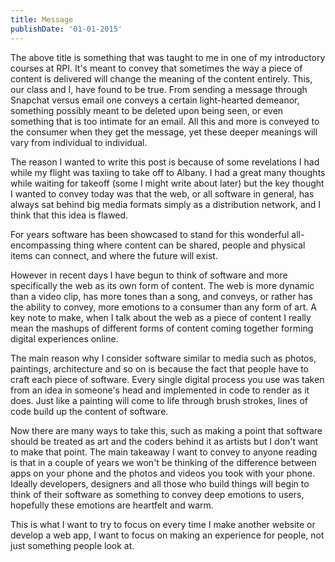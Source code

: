```yaml
---
title: Message
publishDate: '01-01-2015'
---
```


The above title is something that was taught to me in one of my introductory courses at RPI. It's meant to convey that sometimes the way a piece of content is delivered will change the meaning of the content entirely. This, our class and I, have found to be true. From sending a message through Snapchat versus email one conveys a certain light-hearted demeanor, something possibly meant to be deleted upon being seen, or even something that is too intimate for an email. All this and more is conveyed to the consumer when they get the message, yet these deeper meanings will vary from individual to individual.

The reason I wanted to write this post is because of some revelations I had while my flight was taxiing to take off to Albany. I had a great many thoughts while waiting for takeoff (some I might write about later) but the key thought I wanted to convey today was that the web, or all software in general, has always sat behind big media formats simply as a distribution network, and I think that this idea is flawed.

For years software has been showcased to stand for this wonderful all-encompassing thing where content can be shared, people and physical items can connect, and where the future will exist.

However in recent days I have begun to think of software and more specifically the web as its own form of content. The web is more dynamic than a video clip, has more tones than a song, and conveys, or rather has the ability to convey, more emotions to a consumer than any form of art. A key note to make, when I talk about the web as a piece of content I really mean the mashups of different forms of content coming together forming digital experiences online.

The main reason why I consider software similar to media such as photos, paintings, architecture and so on is because the fact that people have to craft each piece of software. Every single digital process you use was taken from an idea in someone's head and implemented in code to render as it does. Just like a painting will come to life through brush strokes, lines of code build up the content of software.

Now there are many ways to take this, such as making a point that software should be treated as art and the coders behind it as artists but I don't want to make that point. The main takeaway I want to convey to anyone reading is that in a couple of years we won't be thinking of the difference between apps on your phone and the photos and videos you took with your phone. Ideally developers, designers and all those who build things will begin to think of their software as something to convey deep emotions to users, hopefully these emotions are heartfelt and warm.

This is what I want to try to focus on every time I make another website or develop a web app, I want to focus on making an experience for people, not just something people look at.
